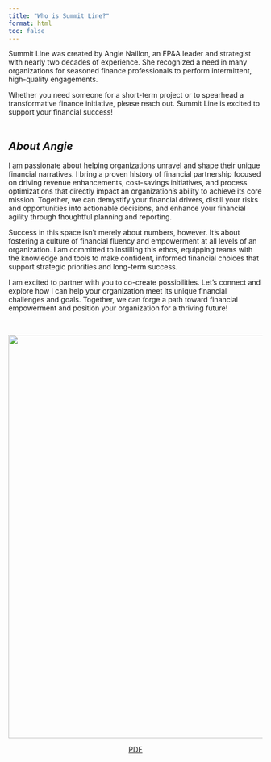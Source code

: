 ```yaml
---
title: "Who is Summit Line?"
format: html
toc: false
---
```


Summit Line was created by Angie Naillon, an FP&A leader and strategist with nearly two decades of experience. She recognized a need in many organizations for seasoned finance professionals to perform intermittent, high-quality engagements.

Whether you need someone for a short-term project or to spearhead a transformative finance initiative, please reach out. Summit Line is excited to support your financial success! <br> <br>

## *About Angie*

I am passionate about helping organizations unravel and shape their unique financial narratives. I bring a proven history of financial partnership focused on driving revenue enhancements, cost-savings initiatives, and process optimizations that directly impact an organization's ability to achieve its core mission. Together, we can demystify your financial drivers, distill your risks and opportunities into actionable decisions, and enhance your financial agility through thoughtful planning and reporting.

Success in this space isn't merely about numbers, however. It's about fostering a culture of financial fluency and empowerment at all levels of an organization. I am committed to instilling this ethos, equipping teams with the knowledge and tools to make confident, informed financial choices that support strategic priorities and long-term success.

I am excited to partner with you to co-create possibilities. Let's connect and explore how I can help your organization meet its unique financial challenges and goals. Together, we can forge a path toward financial empowerment and position your organization for a thriving future!

<br>

![](images/resume_summary.png){width="800" fig-align="center"}

::: {style="text-align: center;"}
[PDF](images/pdf_resume_summary.pdf)
:::
